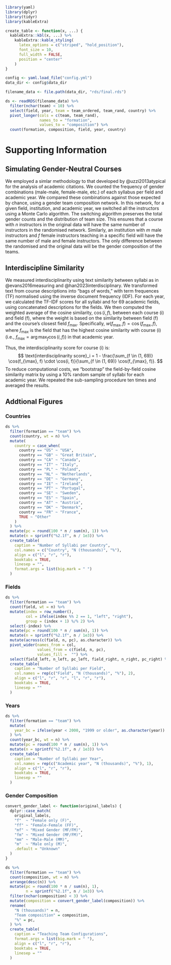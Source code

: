 \newpage
\processdelayedfloats

\newpage 
\appendix
\renewcommand{\thefigure}{SI-\arabic{figure}}
\renewcommand{\thesection}{SI}
\renewcommand{\thesubsection}{SI-\arabic{subsection}}
\setcounter{figure}{0}
\setcounter{section}{0}
\setcounter{subsection}{0}

```r
library(yaml)
library(dplyr)
library(tidyr)
library(kableExtra)

create_table <- function(x, ...) {
  kableExtra::kbl(x, ...) %>%
    kableExtra::kable_styling(
      latex_options = c("striped", "hold_position"),
      font_size = 10,
      full_width = FALSE,
      position = "center"
    )
}

```

```r
config <- yaml.load_file("config.yml")
data_dir <- config$data_dir

filename_data <- file.path(data_dir, "rds/final.rds")

ds <- readRDS(filename_data) %>%
  filter(nchar(team) < 10) %>%
  select(field, year, team = team_ordered, team_rand, country) %>% 
  pivot_longer(cols = c(team, team_rand),
               names_to = "formation",
               values_to = "composition") %>%
  count(formation, composition, field, year, country)
```

# Supporting Information

## Simulating Gender-Neutral Courses {#si-simulations}

We employed a simlar methodology to that developed by @uzzi2013atypical for the analysis of academic citations. We counted the frequency of gender combinations (male-male, female-male, etc.) of each syllabus per field and academic year. We compared these combinations against those expected by chance, using a gender team composition network. In this network, for a given field, institution, and academic year, we switched all the instructors using a Monte Carlo algorithm. The switching algorithm preserves the total gender counts and the distribution of team size. This ensures that a course with $n$ instructors in the original data will have the same number of instructors in the randomised network. Similarly, an institution with $m$ male instructors and $f$ female instructors teaching in a specific field will have the same number of male and female instructors. The only difference between the randomised and the original data will be the gender composition of the teams.

## Interdiscipline Similarity {#si-interdisciplinarity}

We measured interdisciplinarity using text similarity between syllabi as in @evans2016measuring and @han2023interdisciplinary. We transformed text from course descriptions into "bags of words," with term frequences (TF) normalised using the inverse document frequency (IDF). For each year, we calculated the TF-IDF scores for all syllabi and for 69 academic fields, using concatenated descriptions for the fields. We then computed the weighted average of the cosine similarity, $\cos (i, f)$, between each course \(i\) and field \(f\), where the weight is based on the similarity between field \(f\) and the course's closest field $f_{\max}$. Specifically, $w(f_{\max}, f) = \cos(f_{\max}, f)$, where $f_{\max}$ is the field that has the highest cosine similarity with course \(i\) (i.e., $f_{\max} = \arg\max_f \cos(i, f)$) in that academic year.

Thus, the interdisciplinarity score for course \(i\) is:
$$
  \text{interdisciplinarity score}_i = 1 - \frac{\sum_{f \in (1, 69)} \cos(f_{\max}, f) \cdot \cos(i, f)}{\sum_{f \in (1, 69)} \cos(f_{\max}, f)}. 
$$
To reduce computational costs, we "bootstrap" the field-by-field cosine similarity matrix by using a 10% random sample of syllabi for each academic year. We repeated the sub-sampling procedure ten times and averaged the results.

\clearpage 

## Addtional Figures 

### Countries

```r
ds %>%
  filter(formation == "team") %>% 
  count(country, wt = n) %>%
  mutate(
    country = case_when(
      country == "US" ~ "USA",
      country == "GB" ~ "Great Britain",
      country == "CA" ~ "Canada",
      country == "IT" ~ "Italy",
      country == "PL" ~ "Poland",
      country == "NL" ~ "Netherlands",
      country == "DE" ~ "Germany",
      country == "IE" ~ "Ireland",
      country == "PT" ~ "Portugal",
      country == "SE" ~ "Sweden",
      country == "ES" ~ "Spain",
      country == "AT" ~ "Austria",
      country == "DK" ~ "Denmark",
      country == "FR" ~ "France",
      TRUE ~ "Other"
    )
  ) %>%
  mutate(pc = round(100 * n / sum(n), 1)) %>% 
  mutate(n = sprintf("%2.1f", n / 1e3)) %>% 
  create_table(
    caption = "Number of Syllabi per Country",
    col.names = c("Country", "N (thousands)", "%"),
    align = c("l", "r", "r"),
    booktabs = TRUE,
    linesep = "",
    format.args = list(big.mark = " ")
  )
```
### Fields

```r
ds %>%
  filter(formation == "team") %>% 
  count(field, wt = n) %>%
  mutate(index = row_number(),
         col = ifelse(index %% 2 == 1, "left", "right"),
         group = (index + 1) %/% 2) %>%
  select(-index) %>%
  mutate(pc = round(100 * n / sum(n), 1)) %>% 
  mutate(n = sprintf("%2.1f", n / 1e3)) %>% 
  mutate(across(c(field, n, pc), as.character)) %>% 
  pivot_wider(names_from = col, 
              values_from = c(field, n, pc), 
              values_fill =  "") %>%
  select(field_left, n_left, pc_left, field_right, n_right, pc_right) %>%
  create_table(
    caption = "Number of Syllabi per Field",
    col.names = rep(c("Field", "N (thousands)", "%"), 2),
    align = c("l", "r", "r", "l", "r", "r"),
    booktabs = TRUE,
    linesep = ""
  )
```

### Years


```r
ds %>%
  filter(formation == "team") %>%
  mutate(
    year_bc = ifelse(year < 2000, "1999 or older", as.character(year))
  ) %>% 
  count(year_bc, wt = n) %>%
  mutate(pc = round(100 * n / sum(n), 1)) %>%
  mutate(n = sprintf("%2.1f", n / 1e3)) %>% 
  create_table(
    caption = "Number of Syllabi per Year",
    col.names = rep(c("Academic year", "N (thousands)", "%"), 1),
    align = c("l", "r", "r"),
    booktabs = TRUE,
    linesep = ""
  )
```

### Gender Composition


```r
convert_gender_label <- function(original_labels) {
  dplyr::case_match(
    original_labels,
    "f"  ~ "Female only (F)",
    "ff" ~ "Female-Female (FF)",
    "mf" ~ "Mixed Gender (MF/FM)",
    "fm" ~ "Mixed Gender (MF/FM)",
    "mm" ~ "Male-Male (MM)",
    "m"  ~ "Male only (M)",
    .default = "Unknown"
  )
}

ds %>%
  filter(formation == "team") %>%
  count(composition, wt = n) %>%
  arrange(desc(n)) %>%
  mutate(pc = round(100 * n / sum(n), 1),
         n = sprintf("%2.1f", n / 1e3)) %>% 
  filter(nchar(composition) < 3) %>% 
  mutate(composition = convert_gender_label(composition)) %>%
  rename(
    "N (thousands)" = n,
    "Team composition" = composition,
    "%" = pc,
  ) %>%
  create_table(
    caption = "Teaching Team Configurations",
    format.args = list(big.mark = " "),
    align = c("l", "r", "r"),
    booktabs = TRUE,
    linesep = ""
  )
```